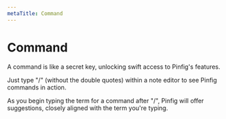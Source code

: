 ```yaml
---
metaTitle: Command
---
```


# Command

A command is like a secret key, unlocking swift access to Pinfig's features.

Just type "/" (without the double quotes) within a note editor to see Pinfig commands in action.

As you begin typing the term for a command after "/", Pinfig will offer suggestions, closely aligned with the term you're typing.
